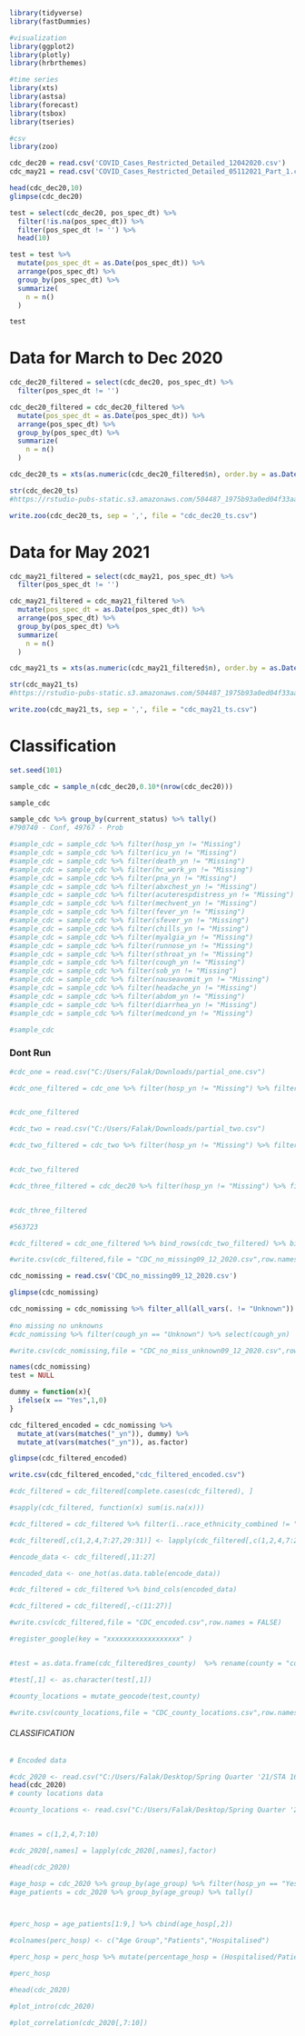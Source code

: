 ```{r}
library(tidyverse)
library(fastDummies)

#visualization
library(ggplot2)
library(plotly)
library(hrbrthemes)

#time series
library(xts)
library(astsa)
library(forecast)
library(tsbox)
library(tseries)

#csv
library(zoo)
```

```{r}
cdc_dec20 = read.csv('COVID_Cases_Restricted_Detailed_12042020.csv')
cdc_may21 = read.csv('COVID_Cases_Restricted_Detailed_05112021_Part_1.csv')

head(cdc_dec20,10)
glimpse(cdc_dec20)
```

```{r}
test = select(cdc_dec20, pos_spec_dt) %>% 
  filter(!is.na(pos_spec_dt)) %>% 
  filter(pos_spec_dt != '') %>% 
  head(10)

test = test %>% 
  mutate(pos_spec_dt = as.Date(pos_spec_dt)) %>% 
  arrange(pos_spec_dt) %>% 
  group_by(pos_spec_dt) %>% 
  summarize(
    n = n()
  )

test
```

# Data for March to Dec 2020
```{r}
cdc_dec20_filtered = select(cdc_dec20, pos_spec_dt) %>% 
  filter(pos_spec_dt != '')

cdc_dec20_filtered = cdc_dec20_filtered %>% 
  mutate(pos_spec_dt = as.Date(pos_spec_dt)) %>% 
  arrange(pos_spec_dt) %>% 
  group_by(pos_spec_dt) %>% 
  summarize(
    n = n()
  )

cdc_dec20_ts = xts(as.numeric(cdc_dec20_filtered$n), order.by = as.Date(cdc_dec20_filtered$pos_spec_dt))

str(cdc_dec20_ts)
#https://rstudio-pubs-static.s3.amazonaws.com/504487_1975b93a0ed04f33aab708cb536b8d0e.html

write.zoo(cdc_dec20_ts, sep = ',', file = "cdc_dec20_ts.csv")
```

# Data for May 2021
```{r}
cdc_may21_filtered = select(cdc_may21, pos_spec_dt) %>% 
  filter(pos_spec_dt != '')

cdc_may21_filtered = cdc_may21_filtered %>% 
  mutate(pos_spec_dt = as.Date(pos_spec_dt)) %>% 
  arrange(pos_spec_dt) %>% 
  group_by(pos_spec_dt) %>% 
  summarize(
    n = n()
  )

cdc_may21_ts = xts(as.numeric(cdc_may21_filtered$n), order.by = as.Date(cdc_may21_filtered$pos_spec_dt))

str(cdc_may21_ts)
#https://rstudio-pubs-static.s3.amazonaws.com/504487_1975b93a0ed04f33aab708cb536b8d0e.html

write.zoo(cdc_may21_ts, sep = ',', file = "cdc_may21_ts.csv")
```



# Classification

```{r}

set.seed(101)

sample_cdc = sample_n(cdc_dec20,0.10*(nrow(cdc_dec20)))

sample_cdc

sample_cdc %>% group_by(current_status) %>% tally()
#790740 - Conf, 49767 - Prob

```

```{r}
#sample_cdc = sample_cdc %>% filter(hosp_yn != "Missing")
#sample_cdc = sample_cdc %>% filter(icu_yn != "Missing")
#sample_cdc = sample_cdc %>% filter(death_yn != "Missing")
#sample_cdc = sample_cdc %>% filter(hc_work_yn != "Missing")
#sample_cdc = sample_cdc %>% filter(pna_yn != "Missing")
#sample_cdc = sample_cdc %>% filter(abxchest_yn != "Missing")
#sample_cdc = sample_cdc %>% filter(acuterespdistress_yn != "Missing")
#sample_cdc = sample_cdc %>% filter(mechvent_yn != "Missing")
#sample_cdc = sample_cdc %>% filter(fever_yn != "Missing")
#sample_cdc = sample_cdc %>% filter(sfever_yn != "Missing")
#sample_cdc = sample_cdc %>% filter(chills_yn != "Missing")
#sample_cdc = sample_cdc %>% filter(myalgia_yn != "Missing")
#sample_cdc = sample_cdc %>% filter(runnose_yn != "Missing")
#sample_cdc = sample_cdc %>% filter(sthroat_yn != "Missing")
#sample_cdc = sample_cdc %>% filter(cough_yn != "Missing")
#sample_cdc = sample_cdc %>% filter(sob_yn != "Missing")
#sample_cdc = sample_cdc %>% filter(nauseavomit_yn != "Missing")
#sample_cdc = sample_cdc %>% filter(headache_yn != "Missing")
#sample_cdc = sample_cdc %>% filter(abdom_yn != "Missing")
#sample_cdc = sample_cdc %>% filter(diarrhea_yn != "Missing")
#sample_cdc = sample_cdc %>% filter(medcond_yn != "Missing")

#sample_cdc
```
### Dont Run

```{r}

#cdc_one = read.csv("C:/Users/Falak/Downloads/partial_one.csv")

#cdc_one_filtered = cdc_one %>% filter(hosp_yn != "Missing") %>% filter(icu_yn != "Missing") %>% filter(death_yn != "Missing") %>% filter(hc_work_yn != "Missing") %>% #filter(pna_yn != "Missing") %>% filter(abxchest_yn != "Missing") %>% filter(acuterespdistress_yn != "Missing") %>% filter(mechvent_yn != "Missing") %>% filter(fever_yn != #"Missing") %>% filter(sfever_yn != "Missing") %>% filter(chills_yn != "Missing") %>% filter(myalgia_yn != "Missing") %>% filter(runnose_yn != "Missing")%>% filter(sthroat_yn != #"Missing")%>% filter(cough_yn != "Missing")%>% filter(sob_yn != "Missing") %>% filter(nauseavomit_yn != "Missing") %>% filter(headache_yn != "Missing") %>% filter(abdom_yn != #"Missing") %>% filter(diarrhea_yn != "Missing") %>% filter(medcond_yn != "Missing")


#cdc_one_filtered

```



```{r}
#cdc_two = read.csv("C:/Users/Falak/Downloads/partial_two.csv")

#cdc_two_filtered = cdc_two %>% filter(hosp_yn != "Missing") %>% filter(icu_yn != "Missing") %>% filter(death_yn != "Missing") %>% filter(hc_work_yn != "Missing") %>% #filter(pna_yn != "Missing") %>% filter(abxchest_yn != "Missing") %>% filter(acuterespdistress_yn != "Missing") %>% filter(mechvent_yn != "Missing") %>% filter(fever_yn != #"Missing") %>% filter(sfever_yn != "Missing") %>% filter(chills_yn != "Missing") %>% filter(myalgia_yn != "Missing") %>% filter(runnose_yn != "Missing")%>% filter(sthroat_yn != #"Missing")%>% filter(cough_yn != "Missing")%>% filter(sob_yn != "Missing") %>% filter(nauseavomit_yn != "Missing") %>% filter(headache_yn != "Missing") %>% filter(abdom_yn != #"Missing") %>% filter(diarrhea_yn != "Missing") %>% filter(medcond_yn != "Missing")


#cdc_two_filtered


```



```{r}

#cdc_three_filtered = cdc_dec20 %>% filter(hosp_yn != "Missing") %>% filter(icu_yn != "Missing") %>% filter(death_yn != "Missing") %>% filter(hc_work_yn != "Missing") %>% #filter(pna_yn != "Missing") %>% filter(abxchest_yn != "Missing") %>% filter(acuterespdistress_yn != "Missing") %>% filter(mechvent_yn != "Missing") %>% filter(fever_yn != #"Missing") %>% filter(sfever_yn != "Missing") %>% filter(chills_yn != "Missing") %>% filter(myalgia_yn != "Missing") %>% filter(runnose_yn != "Missing")%>% filter(sthroat_yn != #"Missing")%>% filter(cough_yn != "Missing")%>% filter(sob_yn != "Missing") %>% filter(nauseavomit_yn != "Missing") %>% filter(headache_yn != "Missing") %>% filter(abdom_yn != #"Missing") %>% filter(diarrhea_yn != "Missing") %>% filter(medcond_yn != "Missing")


#cdc_three_filtered


```


```{r}
#563723

#cdc_filtered = cdc_one_filtered %>% bind_rows(cdc_two_filtered) %>% bind_rows(cdc_three_filtered)

#write.csv(cdc_filtered,file = "CDC_no_missing09_12_2020.csv",row.names = FALSE)

```

```{r}
cdc_nomissing = read.csv('CDC_no_missing09_12_2020.csv')

glimpse(cdc_nomissing)

cdc_nomissing = cdc_nomissing %>% filter_all(all_vars(. != "Unknown"))
 
#no missing no unknowns 
#cdc_nomissing %>% filter(cough_yn == "Unknown") %>% select(cough_yn)

#write.csv(cdc_nomissing,file = "CDC_no_miss_unknown09_12_2020.csv",row.names = FALSE)

```

```{r}
names(cdc_nomissing)
test = NULL

dummy = function(x){
  ifelse(x == "Yes",1,0)
}

cdc_filtered_encoded = cdc_nomissing %>% 
  mutate_at(vars(matches("_yn")), dummy) %>% 
  mutate_at(vars(matches("_yn")), as.factor)

glimpse(cdc_filtered_encoded)

write.csv(cdc_filtered_encoded,"cdc_filtered_encoded.csv")
```


```{r}
#cdc_filtered = cdc_filtered[complete.cases(cdc_filtered), ]

#sapply(cdc_filtered, function(x) sum(is.na(x)))

#cdc_filtered = cdc_filtered %>% filter(ï..race_ethnicity_combined != "Missing")

#cdc_filtered[,c(1,2,4,7:27,29:31)] <- lapply(cdc_filtered[,c(1,2,4,7:27,29:31)],factor)

#encode_data <- cdc_filtered[,11:27]

#encoded_data <- one_hot(as.data.table(encode_data))

#cdc_filtered = cdc_filtered %>% bind_cols(encoded_data)

#cdc_filtered = cdc_filtered[,-c(11:27)]

#write.csv(cdc_filtered,file = "CDC_encoded.csv",row.names = FALSE)

```




```{r}
#register_google(key = "xxxxxxxxxxxxxxxxxx" )


#test = as.data.frame(cdc_filtered$res_county)  %>% rename(county = "cdc_filtered$res_county") %>% distinct()

#test[,1] <- as.character(test[,1])

#county_locations = mutate_geocode(test,county)

#write.csv(county_locations,file = "CDC_county_locations.csv",row.names = FALSE)

```





###### CLASSIFICATION #######

```{r}
# Encoded data 

#cdc_2020 <- read.csv("C:/Users/Falak/Desktop/Spring Quarter '21/STA 160/CDC_encoded.csv")
head(cdc_2020)
# county locations data

#county_locations <- read.csv("C:/Users/Falak/Desktop/Spring Quarter '21/STA 160/CDC_county_locations.csv")


#names = c(1,2,4,7:10)

#cdc_2020[,names] = lapply(cdc_2020[,names],factor)

#head(cdc_2020)

#age_hosp = cdc_2020 %>% group_by(age_group) %>% filter(hosp_yn == "Yes") %>%  summarise(hosp_yn) %>% tally()
#age_patients = cdc_2020 %>% group_by(age_group) %>% tally()



#perc_hosp = age_patients[1:9,] %>% cbind(age_hosp[,2])

#colnames(perc_hosp) <- c("Age Group","Patients","Hospitalised")

#perc_hosp = perc_hosp %>% mutate(percentage_hosp = (Hospitalised/Patients))

#perc_hosp

#head(cdc_2020)

```


```{r}
#plot_intro(cdc_2020)

#plot_correlation(cdc_2020[,7:10])

```
